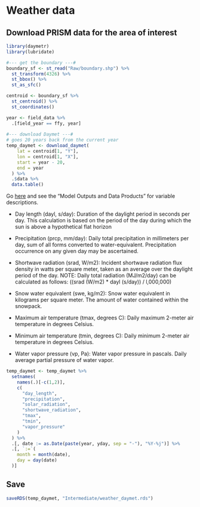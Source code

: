 # Weather data

## Download PRISM data for the area of interest

```r
library(daymetr)
library(lubridate)
```

```r
#--- get the boundary ---#
boundary_sf <- st_read("Raw/boundary.shp") %>%
  st_transform(4326) %>%
  st_bbox() %>%
  st_as_sfc() 

centroid <- boundary_sf %>% 
  st_centroid() %>% 
  st_coordinates()

year <- field_data %>% 
  .[field_year == ffy, year]
  
#--- download Daymet ---#
# goes 20 years back from the current year
temp_daymet <- download_daymet(
    lat = centroid[1, "Y"],
    lon = centroid[1, "X"],
    start = year - 20,
    end = year 
  ) %>% 
  .$data %>% 
  data.table()
```

Go [here](https://daymet.ornl.gov/overview) and see the "Model Outputs and Data Products" for variable descriptions.

+ Day length (dayl,  s/day): Duration of the daylight period in seconds per day. This calculation is based on the period of the day during which the sun is above a hypothetical flat horizon

+ Precipitation (prcp,  mm/day): Daily total precipitation in millimeters per day, sum of all forms converted to water-equivalent. Precipitation occurrence on any given day may be ascertained.

+ Shortwave radiation (srad, W/m2): Incident shortwave radiation flux density in watts per square meter, taken as an average over the daylight period of the day. NOTE: Daily total radiation (MJ/m2/day) can be calculated as follows: ((srad (W/m2) * dayl (s/day)) / l,000,000)

+ Snow water equivalent (swe, kg/m2): Snow water equivalent in kilograms per square meter. The amount of water contained within the snowpack.

+ Maximum air temperature (tmax, degrees C): Daily maximum 2-meter air temperature in degrees Celsius.

+ Minimum air temperature (tmin, degrees C): Daily minimum 2-meter air temperature in degrees Celsius.

+ Water vapor pressure (vp, Pa): Water vapor pressure in pascals. Daily average partial pressure of water vapor.

```r
temp_daymet <- temp_daymet %>% 
  setnames(
    names(.)[-c(1,2)], 
    c(
      "day_length",
      "precipitation",
      "solar_radiation",
      "shortwave_radiation",
      "tmax",
      "tmin",
      "vapor_pressure"
    )
  ) %>% 
  .[, date := as.Date(paste(year, yday, sep = "-"), "%Y-%j")] %>% 
  .[, `:=`(
    month = month(date),
    day = day(date)
  )] 
```

## Save

```r
saveRDS(temp_daymet, "Intermediate/weather_daymet.rds")
```
